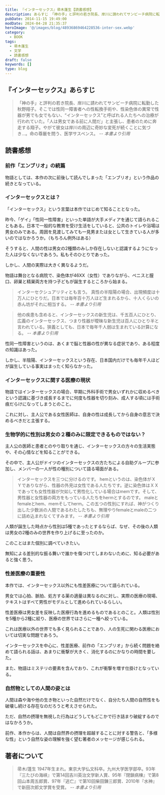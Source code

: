 ```yaml
---
title: 『インターセックス』帚木蓬生【読書感想】
description: あらすじ 「神の手」と評判の若き院長、岸川に請われてサンビーチ病院に転勤した秋野翔子。そこでは性同一障害者への性転換手術や、性染色体の異常で性器が男でも女でもない、“インターセックス”と呼ばれる人たちへの治療が行われていた。「人は男女である前に人間だ」と主張し、患者のために奔走する翔子。
pubDate: 2014-11-15 19:49:00
modDate: 2024-04-28 21:35:37
heroImage: '@/images/blog/48936869464228536-inter-sex.webp'
category:
  - BOOK
tags:
  - 帚木蓬生
  - 文学
  - 読書感想
draft: false
keywords: []
type: blog
---
```



## 『インターセックス』あらすじ

> 「神の手」と評判の若き院長、岸川に請われてサンビーチ病院に転勤した秋野翔子。そこでは性同一障害者への性転換手術や、性染色体の異常で性器が男でも女でもない、“インターセックス”と呼ばれる人たちへの治療が行われていた。「人は男女である前に人間だ」と主張し、患者のために奔走する翔子。やがて彼女は岸川の周辺に奇妙な変死が続くことに気づき…。命の尊厳を問う、医学サスペンス。 <cite>-- 本書より引用</cite>

## 読書感想

### 前作「エンブリオ」の続篇

物語としては、本作の次に前後して読んでしまった「エンブリオ」という作品の続きとなっている。

<BlogCard
  title='『エンブリオ』 帚木蓬生 ～医療の進化への警鐘を鳴らす～【読書感想】'
  description='エンブリオ (帚木蓬生) のあらすじと感想。
エンブリオ―それは受精後八週までの胎児。天才産婦人科医・岸川は、人為的に流産させたエンブリオを培養し臓器移植をするという、異常な「医療行為」に手を染めていた。優しい院長として患者に慕われる裏で、彼は法の盲点をつき、倫理を無視した試みを重ねる。彼が次に挑'
  url='https://www.neputa-note.net/2014/11/hahakigi-hosei-embrio/'
  domain='www.neputa-note.net'
/>

### インターセックスとは？

「インターセックス」という言葉は本作ではじめて知ることとなった。

昨今、「ゲイ」「性同一性障害」といった単語が大手メディアを通じて語られることもある。日本で一般的な教育を受け生活をしていると、公共のトイレや浴場は男女のみである。周囲を見渡してみても一見男または女として生きている人が多いのではなかろうか。（もちろん例外はある）

そうすると、人間の性は男女の2種類のみしか存在しないと認識するようになった人は少なくないであろう。私もそのひとりであった。

しかし、人間の実際は大きく異なるようだ。

物語は舞台となる病院で、染色体が46XX（女性）でありながら、ペニスと膣口、卵巣と精巣両方を持つ子どもが誕生するところから始まる。

> インターセクシュアリティとも言う。
> 真性の半陰陽の場合、出現頻度は十万人にひとりだ。日本では毎年百十万人ほど生まれるから、十人くらいの赤ん坊がそれに相当する。 <cite>-- 本書より引用</cite>

> 他の疾患も含めると、インターセックスの新生児は、千五百人にひとり、広義のインターセックス、つまり性器が曖昧な新生児は百人にひとり半と言われている。狭義としても、日本で毎年千人弱は生まれている計算になる。 <cite>-- 本書より引用</cite>

性同一性障害というのは、あくまで脳と性器の性が異なる症状であり、ある程度の知識はあった。

しかし、半陰陽、インターセックスという存在、日本国内だけでも毎年千人ほどが誕生している事実はまったく知らなかった。

### インターセックスに関する医療の現状

物語ではインターセックスの場合、早期に外科手術で男女いずれかに収めるべきという認識に基づき成長するまでに何度も性器を切り刻み、成人する頃には手術痕だらけになってしまうとのこと。

これに対し、主人公である女性医師は、自身の性は成長してから自身の意志で決めるべきだと主張する。

### 生物学的に性別は男女の２種のみに限定できるものではない？

主人公の医師と患者とのやり取りを通じ、インターセックスの方々の生活実態や、その心情などを知ることができる。

その中で、主人公がドイツのインターセックスの方たちによる自助グループに参加し、メンバーの一人が性の種別について語る場面がある。

> インターセックスを三つに分けるのです。
> hemというのは、染色体がＸＹでありながら、性器の外見は女性である人たちです。逆に染色体はＸＸであっても女性性器が欠如して男性化している場合はmemです。そして、男性器と女性器の両方をもっている人たちをhermとするのです。
> maleとfemaleとhem、memそしてherm。この五つの性別にすれば、神がつくり出した少数派の人間であるわたしたちも、無理やりfemaleとmaleの二つに詰め込まれなくてすみます。 <cite>-- 本書より引用</cite>

人類が誕生した時点から性別は5種であったとするならば、なぜ、その後の人類は男女の2種のみの世界を作り上げるに至ったのか。

このことはまた個別に調べていきたい。

無知による差別的な振る舞いで誰かを傷つけてしまわないために、知る必要があると強く思う。

### 性差医療の重要性

本作では、インターセックス以外にも性差医療について語られている。

男女では心拍、脈拍、処方する薬の適量は異なるのに対し、実際の医療の現場、テキストはすべて男性がモデルとして進められているらしい。

性差医療は男女差を反映した医療行為を進めるものであるとのこと。人類は性別を5種から2種に絞り、医療の世界ではさらに一種へ絞っている。

これは医療以外の世界でも多く見られることであり、人の生死に関わる医療においては切実な問題であろう。

インターセックスを中心に、性差医療、前作の「エンブリオ」から続く問題を絡めて語られる話は、あまりに衝撃が大きく、消化するのにかなりの時間を要した。

また、物語はミステリの要素を含んでおり、これが衝撃を増す仕掛けとなっている。

### 自然物としての人間の姿とは

人間は森や海や他の生き物といった自然だけでなく、自分たち人間の自然性をも破壊し続ける存在なのだろうと考えさせられた。

ただ、自然の摂理を無視した行為はどうしてもどこかで行き詰まり破綻するのではなかろうか。

前作、本作からは、人間は自然界の摂理を超越することに対する警告と、「多様な性」という自然な姿の理解を強く望む著者のメッセージが感じられる。

<div class='not-prose'>
  <div data-vc_mylinkbox_id='886768518'></div>
</div>

## 著者について

> 帚木/蓬生
> 1947年生まれ。東京大学仏文科卒。九州大学医学部卒。93年『三たびの海峡』で第14回吉川英治文学新人賞、95年『閉鎖病棟』で第8回山本周五郎賞、97年『逃亡』で第10回柴田錬三郎賞、2010年『水神』で新田次郎文学賞を受賞。 <cite>-- 本書より引用</cite>

